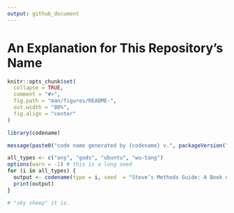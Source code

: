```yaml
---
output: github_document
---
```


# An Explanation for This Repository's Name

```r
knitr::opts_chunk$set(
  collapse = TRUE,
  comment = "#>",
  fig.path = "man/figures/README-",
  out.width = "80%",
  fig.align = "center"
)
```


```r
library(codename)

message(paste0("code name generated by {codename} v.", packageVersion("codename")))

all_types <- c("any", "gods", "ubuntu", "wu-tang")
options(warn = -1) # this is a long seed
for (i in all_types) {
  output <- codename(type = i, seed  = "Steve’s Methods Guide: A Book on Intermediate Methods That Will Assuredly Have a Better Name When I’m Done With It")
  print(output)
}

# "sky sheep" it is.

```

